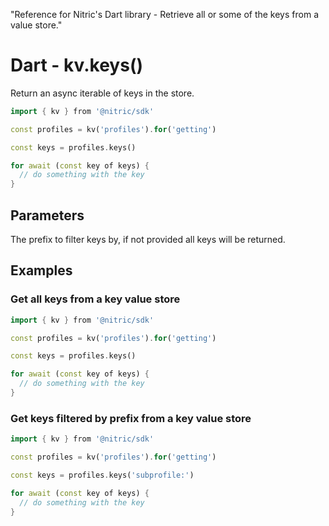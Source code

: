   "Reference for Nitric's Dart library - Retrieve all or some of the keys from a value store."

# Dart - kv.keys()

Return an async iterable of keys in the store.

```dart
import { kv } from '@nitric/sdk'

const profiles = kv('profiles').for('getting')

const keys = profiles.keys()

for await (const key of keys) {
  // do something with the key
}
```

## Parameters

<Properties>
  <Property name="prefix" type="string">
    The prefix to filter keys by, if not provided all keys will be returned.
  </Property>
</Properties>

## Examples

### Get all keys from a key value store

```dart
import { kv } from '@nitric/sdk'

const profiles = kv('profiles').for('getting')

const keys = profiles.keys()

for await (const key of keys) {
  // do something with the key
}
```

### Get keys filtered by prefix from a key value store

```dart
import { kv } from '@nitric/sdk'

const profiles = kv('profiles').for('getting')

const keys = profiles.keys('subprofile:')

for await (const key of keys) {
  // do something with the key
}
```
